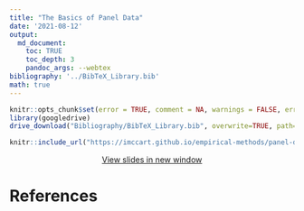 ```yaml
---
title: "The Basics of Panel Data"
date: '2021-08-12'
output: 
  md_document:
    toc: TRUE
    toc_depth: 3
    pandoc_args: --webtex
bibliography: '../BibTeX_Library.bib'
math: true
---
```


```r
knitr::opts_chunk$set(error = TRUE, comment = NA, warnings = FALSE, errors = FALSE, messages = FALSE, tidy = FALSE, echo = FALSE)
library(googledrive)
drive_download("Bibliography/BibTeX_Library.bib", overwrite=TRUE, path='../BibTeX_Library.bib')
```

<center>
```r
knitr::include_url("https://imccart.github.io/empirical-methods/panel-data/slides-panel.html")
```

<p><a class="btn btn-primary btn-lg" target="_blank" href="https://imccart.github.io/empirical-methods/panel-data/slides-panel.html"><i class="fas fa-external-link-alt"></i> View slides in new window</a></p>
</center>

# References